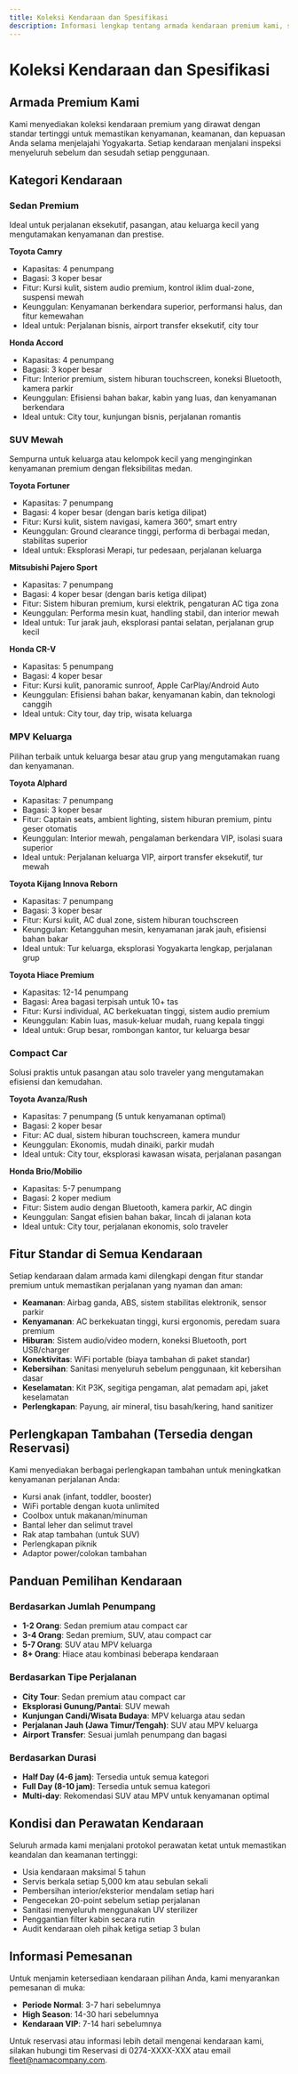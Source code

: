 ```yaml
---
title: Koleksi Kendaraan dan Spesifikasi
description: Informasi lengkap tentang armada kendaraan premium kami, spesifikasi teknis, fitur unggulan, dan panduan pemilihan mobil yang tepat untuk kebutuhan perjalanan Anda di Yogyakarta
---
```


# Koleksi Kendaraan dan Spesifikasi

## Armada Premium Kami

Kami menyediakan koleksi kendaraan premium yang dirawat dengan standar tertinggi untuk memastikan kenyamanan, keamanan, dan kepuasan Anda selama menjelajahi Yogyakarta. Setiap kendaraan menjalani inspeksi menyeluruh sebelum dan sesudah setiap penggunaan.

## Kategori Kendaraan

### Sedan Premium

Ideal untuk perjalanan eksekutif, pasangan, atau keluarga kecil yang mengutamakan kenyamanan dan prestise.

**Toyota Camry**
- Kapasitas: 4 penumpang
- Bagasi: 3 koper besar
- Fitur: Kursi kulit, sistem audio premium, kontrol iklim dual-zone, suspensi mewah
- Keunggulan: Kenyamanan berkendara superior, performansi halus, dan fitur kemewahan
- Ideal untuk: Perjalanan bisnis, airport transfer eksekutif, city tour

**Honda Accord**
- Kapasitas: 4 penumpang
- Bagasi: 3 koper besar
- Fitur: Interior premium, sistem hiburan touchscreen, koneksi Bluetooth, kamera parkir
- Keunggulan: Efisiensi bahan bakar, kabin yang luas, dan kenyamanan berkendara
- Ideal untuk: City tour, kunjungan bisnis, perjalanan romantis

### SUV Mewah

Sempurna untuk keluarga atau kelompok kecil yang menginginkan kenyamanan premium dengan fleksibilitas medan.

**Toyota Fortuner**
- Kapasitas: 7 penumpang
- Bagasi: 4 koper besar (dengan baris ketiga dilipat)
- Fitur: Kursi kulit, sistem navigasi, kamera 360°, smart entry
- Keunggulan: Ground clearance tinggi, performa di berbagai medan, stabilitas superior
- Ideal untuk: Eksplorasi Merapi, tur pedesaan, perjalanan keluarga

**Mitsubishi Pajero Sport**
- Kapasitas: 7 penumpang
- Bagasi: 4 koper besar (dengan baris ketiga dilipat)
- Fitur: Sistem hiburan premium, kursi elektrik, pengaturan AC tiga zona
- Keunggulan: Performa mesin kuat, handling stabil, dan interior mewah
- Ideal untuk: Tur jarak jauh, eksplorasi pantai selatan, perjalanan grup kecil

**Honda CR-V**
- Kapasitas: 5 penumpang
- Bagasi: 4 koper besar
- Fitur: Kursi kulit, panoramic sunroof, Apple CarPlay/Android Auto
- Keunggulan: Efisiensi bahan bakar, kenyamanan kabin, dan teknologi canggih
- Ideal untuk: City tour, day trip, wisata keluarga

### MPV Keluarga

Pilihan terbaik untuk keluarga besar atau grup yang mengutamakan ruang dan kenyamanan.

**Toyota Alphard**
- Kapasitas: 7 penumpang
- Bagasi: 3 koper besar
- Fitur: Captain seats, ambient lighting, sistem hiburan premium, pintu geser otomatis
- Keunggulan: Interior mewah, pengalaman berkendara VIP, isolasi suara superior
- Ideal untuk: Perjalanan keluarga VIP, airport transfer eksekutif, tur mewah

**Toyota Kijang Innova Reborn**
- Kapasitas: 7 penumpang
- Bagasi: 3 koper besar
- Fitur: Kursi kulit, AC dual zone, sistem hiburan touchscreen
- Keunggulan: Ketangguhan mesin, kenyamanan jarak jauh, efisiensi bahan bakar
- Ideal untuk: Tur keluarga, eksplorasi Yogyakarta lengkap, perjalanan grup

**Toyota Hiace Premium**
- Kapasitas: 12-14 penumpang
- Bagasi: Area bagasi terpisah untuk 10+ tas
- Fitur: Kursi individual, AC berkekuatan tinggi, sistem audio premium
- Keunggulan: Kabin luas, masuk-keluar mudah, ruang kepala tinggi
- Ideal untuk: Grup besar, rombongan kantor, tur keluarga besar

### Compact Car

Solusi praktis untuk pasangan atau solo traveler yang mengutamakan efisiensi dan kemudahan.

**Toyota Avanza/Rush**
- Kapasitas: 7 penumpang (5 untuk kenyamanan optimal)
- Bagasi: 2 koper besar
- Fitur: AC dual, sistem hiburan touchscreen, kamera mundur
- Keunggulan: Ekonomis, mudah dinaiki, parkir mudah
- Ideal untuk: City tour, eksplorasi kawasan wisata, perjalanan pasangan

**Honda Brio/Mobilio**
- Kapasitas: 5-7 penumpang
- Bagasi: 2 koper medium
- Fitur: Sistem audio dengan Bluetooth, kamera parkir, AC dingin
- Keunggulan: Sangat efisien bahan bakar, lincah di jalanan kota
- Ideal untuk: City tour, perjalanan ekonomis, solo traveler

## Fitur Standar di Semua Kendaraan

Setiap kendaraan dalam armada kami dilengkapi dengan fitur standar premium untuk memastikan perjalanan yang nyaman dan aman:

- **Keamanan**: Airbag ganda, ABS, sistem stabilitas elektronik, sensor parkir
- **Kenyamanan**: AC berkekuatan tinggi, kursi ergonomis, peredam suara premium
- **Hiburan**: Sistem audio/video modern, koneksi Bluetooth, port USB/charger
- **Konektivitas**: WiFi portable (biaya tambahan di paket standar)
- **Kebersihan**: Sanitasi menyeluruh sebelum penggunaan, kit kebersihan dasar
- **Keselamatan**: Kit P3K, segitiga pengaman, alat pemadam api, jaket keselamatan
- **Perlengkapan**: Payung, air mineral, tisu basah/kering, hand sanitizer

## Perlengkapan Tambahan (Tersedia dengan Reservasi)

Kami menyediakan berbagai perlengkapan tambahan untuk meningkatkan kenyamanan perjalanan Anda:

- Kursi anak (infant, toddler, booster)
- WiFi portable dengan kuota unlimited
- Coolbox untuk makanan/minuman
- Bantal leher dan selimut travel
- Rak atap tambahan (untuk SUV)
- Perlengkapan piknik
- Adaptor power/colokan tambahan

## Panduan Pemilihan Kendaraan

### Berdasarkan Jumlah Penumpang

- **1-2 Orang**: Sedan premium atau compact car
- **3-4 Orang**: Sedan premium, SUV, atau compact car
- **5-7 Orang**: SUV atau MPV keluarga
- **8+ Orang**: Hiace atau kombinasi beberapa kendaraan

### Berdasarkan Tipe Perjalanan

- **City Tour**: Sedan premium atau compact car
- **Eksplorasi Gunung/Pantai**: SUV mewah
- **Kunjungan Candi/Wisata Budaya**: MPV keluarga atau sedan
- **Perjalanan Jauh (Jawa Timur/Tengah)**: SUV atau MPV keluarga
- **Airport Transfer**: Sesuai jumlah penumpang dan bagasi

### Berdasarkan Durasi

- **Half Day (4-6 jam)**: Tersedia untuk semua kategori
- **Full Day (8-10 jam)**: Tersedia untuk semua kategori
- **Multi-day**: Rekomendasi SUV atau MPV untuk kenyamanan optimal

## Kondisi dan Perawatan Kendaraan

Seluruh armada kami menjalani protokol perawatan ketat untuk memastikan keandalan dan keamanan tertinggi:

- Usia kendaraan maksimal 5 tahun
- Servis berkala setiap 5,000 km atau sebulan sekali
- Pembersihan interior/eksterior mendalam setiap hari
- Pengecekan 20-point sebelum setiap perjalanan
- Sanitasi menyeluruh menggunakan UV sterilizer
- Penggantian filter kabin secara rutin
- Audit kendaraan oleh pihak ketiga setiap 3 bulan

## Informasi Pemesanan

Untuk menjamin ketersediaan kendaraan pilihan Anda, kami menyarankan pemesanan di muka:

- **Periode Normal**: 3-7 hari sebelumnya
- **High Season**: 14-30 hari sebelumnya
- **Kendaraan VIP**: 7-14 hari sebelumnya

Untuk reservasi atau informasi lebih detail mengenai kendaraan kami, silakan hubungi tim Reservasi di 0274-XXXX-XXX atau email fleet@namacompany.com.
